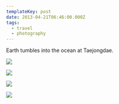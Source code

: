 ```yaml
---
templateKey: post
date: 2013-04-21T06:46:00.000Z
tags:
  - travel
  - photography
---
```

Earth tumbles into the ocean at Taejongdae.

![](../../assets/photos/20130421-IMG_4920.jpg)

![](../../assets/photos/20130421-IMG_4974.jpg)

![](../../assets/photos/20130421-IMG_4993.jpg)

![](../../assets/photos/20130421-IMG_5004.jpg)